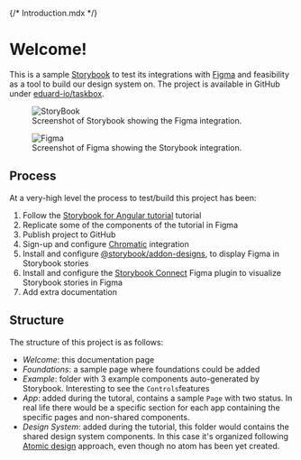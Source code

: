 
{/* Introduction.mdx */}


<Meta title="Welcome!" />

<style>
{`
	figure {
	    display: inline-block;
	    margin: 20px; /* adjust as needed */
	}
	figure img {
	    vertical-align: top;
	}
	figure figcaption {
	    text-align: center;
	    font-size: 0.8rem;
	}
`}
</style>


# Welcome!

This is a sample [Storybook](https://storybook.js.org/) to test its integrations with [Figma](https://figma.com/) and feasibility as a tool to build our design system on. The project is available in GitHub under [eduard-io/taskbox](https://github.com/eduard-io/taskbox).

<figure>
	<img src={StorybookImg} alt="StoryBook" />
	<figcaption>Screenshot of Storybook showing the Figma integration.</figcaption>
</figure>

<figure>
	<img src={FigmaImg} alt="Figma" />
	<figcaption >Screenshot of Figma showing the Storybook integration.</figcaption>
</figure>

## Process

At a very-high level the process to test/build this project has been:

1. Follow the [Storybook for Angular tutorial](https://storybook.js.org/tutorials/intro-to-storybook/angular/en/get-started/) tutorial
2. Replicate some of the components of the tutorial in Figma
3. Publish project to GitHub
4. Sign-up and configure [Chromatic](https://www.chromatic.com/) integration 
5. Install and configure [@storybook/addon-designs](https://github.com/storybookjs/addon-designs), to display Figma in Storybook stories
6. Install and configure the [Storybook Connect](https://www.figma.com/community/plugin/1056265616080331589/Storybook-Connect) Figma plugin to visualize Storybook stories in Figma
7. Add extra documentation

## Structure

The structure of this project is as follows:
- *Welcome*: this documentation page
- *Foundations*: a sample page where foundations could be added
- *Example*: folder with 3 example components auto-generated by Storybook. Interesting to see the `Controls`features
- *App*: added during the tutoral, contains a sample `Page` with two status. In real life there would be a specific section for each app containing the specific pages and non-shared components.
- *Design System*: added during the tutorial, this folder would contains the shared design system components. In this case it's organized following [Atomic design](https://bradfrost.com/blog/post/atomic-web-design/) approach, even though no atom has been yet created.